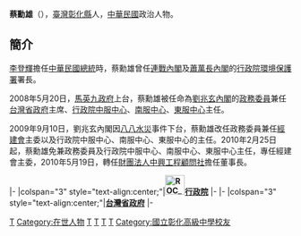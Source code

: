 {{BLP unsourced|time=2020-06-16T00:00:15+00:00}}
{{Infobox_officeholder
| name = 蔡勳雄
| image name = 蔡勳雄省主席.jpg
| width =
| now = 中華民國行政院[[行政院經濟建設委員會|經建會]]第13任主委
| period =
| sex =男 
| Native place =[[彰化縣|彰化縣]]
| place of birth = {{TWN-JPN}}[[臺中州|臺中州]]
| party ={{kmt}}
| nationality = {{JPN-EMP}}（1941年–1945年）<br> {{ROC}}（1945年至今）
| date of birth = {{Birth date and age|1941|6|23}}
| educate =
*[[國立臺灣大學|國立臺灣大學]]法律學系畢業<br><span style="color: blue;">(1964年)</span>
*[[美國麻省理工學院|美國麻省理工學院]][[都市計畫|都市計畫]]碩士<br><span style="color: blue;">(1974年)</span>
*[[美國|美國]][[普林斯頓大學|普林斯頓大學]]建築暨計畫學院哲學博士<br><span style="color: blue;">(1979年)</span>
| past =
*[[行政院經濟建設委員會|行政院經濟建設委員會]]專門委員<br><span style="color: blue;">(1979年-1980年)</span>
*行政院經濟建設委員會副處長<br><span style="color: blue;">(1980年-1983年10月1日)</span>
*[[臺灣省|臺灣省]]都市計畫委員會委員
*中華民國都市計畫學會理事長<br><span style="color: blue;">(1981年-1982年)</span>
*行政院經濟建設委員會都市及住宅發展處處長<br><span style="color: blue;">(1983年10月1日-1992年5月1日)</span>
*[[中華民國內政部|內政部]]都市計畫委員會委員<br><span style="color: blue;">(1983年-1992年)</span>
*中華民國區域科學學會理事長<br><span style="color: blue;">(1986年-1987年)</span>
*行政院環境保護小組副[[執行秘書|執行秘書]]<br><span style="color: blue;">(1986年-1988年)</span>
*行政院環境保護小組執行秘書<br><span style="color: blue;">(1988年-1990年)</span>
*行政院經濟建設委員會副主任委員<br><span style="color: blue;">(1992年5月1日-1996年6月10日)</span>
*[[行政院研究發展考核委員會|行政院研究發展考核委員會]]委員<br><span style="color: blue;">(1992年7月1日-1996年7月1日)</span>
*[[行政院公共工程委員會|行政院公共工程委員會]]委員<br><span style="color: blue;">(1995年10月21日-1996年6月10日)</span>
*[[行政院原子能委員會|行政院原子能委員會]]委員
*[[行政院環境保護署|行政院環境保護署]]（第四任）署長<br><span style="color: blue;">(1996年6月8日-2000年5月19日)</span>
*[[行政院國家科學委員會|行政院國家科學委員會]]委員<br><span style="color: blue;">(1996年6月10日-2000年)</span>
*行政院經濟建設委員會委員<br><span style="color: blue;">(1996年6月10日-2000年)</span>
*[[國家政策研究基金會|國家政策研究基金會]]永續發展組召集人、執行長<br><span style="color: blue;">(2000年-2008年5月19日)</span>
*行政院[[政務委員_(中華民國)|政務委員]]<br><span style="color: blue;">(2008年5月20日-2010年2月24日)</span>
*[[File:Taiwan_Province_Flag.svg|25px]]第20任[[臺灣省政府主席|臺灣省政府主席]]<br><span style="color: blue;">(2008年5月20日-2009年9月10日)</span>
*行政院經濟建設委員會主任委員<br><span style="color: blue;">(2009年9月10日-2010年5月19日)</span>
*財團法人中興工程顧問社董事長<br><span style="color: blue;">(2010年5月19日-)</span>}}

'''蔡勳雄'''（{{bd|1941年|6月23日|catIdx=T蔡}}），[[臺灣|臺灣]][[彰化縣|彰化縣]]人，[[中華民國|中華民國]]政治人物。

==簡介==
[[李登輝|李登輝]]擔任[[中華民國總統|中華民國總統]]時，蔡勳雄曾任[[連戰|連戰]][[連戰內閣|內閣]]及[[蕭萬長|蕭萬長]][[蕭萬長內閣|內閣]]的[[行政院環境保護署|行政院環境保護署]]署長。

2008年5月20日，[[馬英九|馬英九]][[馬英九政府|政府]]上台，蔡勳雄被任命為[[劉兆玄|劉兆玄]][[劉兆玄內閣|內閣]]的[[政務委員_(中華民國)|政務委員]]兼任[[台灣省政府|台灣省政府]]主席、[[行政院中部聯合服務中心|行政院中服中心]]、[[行政院南部聯合服務中心|南服中心]]、[[行政院東部聯合服務中心|東服中心]]主任。

2009年9月10日，劉兆玄內閣因[[八八水災|八八水災]]事件下台，蔡勳雄改任政務委員兼任[[行政院經濟建設委員會|經建會]]主委以及行政院中服中心、南服中心、東服中心的主任。2010年2月25日起，蔡勳雄免兼政務委員及行政院中服中心、南服中心、東服中心主任，專任經建會主委，2010年5月19日，轉任[[財團法人|財團法人]][[中興工程顧問社|中興工程顧問社]]擔任董事長。

{{start box}}
{{s-gov|roc}}
|-
|colspan="3" style="text-align:center;"|'''[[File:ROC_Executive_Yuan_Logo.svg|35px]][[行政院|行政院]]'''
|-
{{s-before|[[張隆盛|張隆盛]]}}
{{s-title|[[行政院環境保護署|環保署署長]]<br><small>第四任<br>1996年6月10日－2000年5月20日}}
{{s-after|[[林俊義|林俊義]]}}
{{s-before|[[陳添枝|陳添枝]]}}
{{s-title|[[行政院經濟建設委員會|行政院經濟建設委員會]]主任委員<br><small>第十三任<br>2009年9月10日－2010年5月19日}}
{{s-after|[[劉憶如|劉憶如]]}}
|-
|colspan="3" style="text-align:center;"|'''<!-- 注释出：[[file:Seal_of_Taiwan_Province.gif|25px]] -->[[台灣省政府|台灣省政府]]'''
|-
{{s-before|[[林錫耀|林錫耀]]}}
{{s-title|[[台灣省主席|台灣省主席]]<br><small>第二十任<br>2008年5月20日－2009年9月10日}}
{{s-after|[[張進福|張進福]]}}
{{end box}}
{{臺灣統治者}}

[[Category:台灣省主席|T]]
[[Category:在世人物|Category:在世人物]]
[[Category:二水人|T]]
[[Category:行政院環境保護署署長|T]]
[[Category:國立臺灣大學校友|T]]
[[Category:中華民國行政院經濟建設委員會主任委員|T]]
[[Category:國立彰化高級中學校友|Category:國立彰化高級中學校友]]